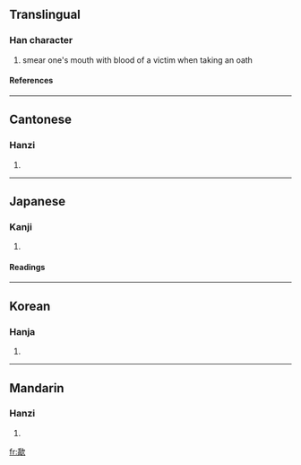 ==Translingual==
===Han character===
{{Han char|rn=76|rad=欠|as=09|sn=13|four=2778<sub>2</sub>|canj=竹X弓人 (HXNO), 一X弓人 (MXNO)}}
# smear one's mouth with blood of a victim when taking an oath
====References====
{{Han ref|kx=0570.050|dkj=16131|dj=0958.080|hdz=32146.010|uh=6B43|ud=27459|bh=DDF7|bd=56823}}

----
==Cantonese==
===Hanzi===
{{yue-hanzi|jyut=|y=saap3}}
# {{defn|Cantonese}}

----
==Japanese==
===Kanji===
{{ja-kanji|grade=|rs=欠09}}
# {{defn|Japanese}} 
====Readings====
{{ja-readings|on=[[そう]] (sō), [[しょう]] (shō), [[こう]] (kō)|kun=[[すする]] (susuru)}}

----
==Korean==
===Hanja===
{{ko-hanja|hangeul=삽|eumhun=|rv=sap|mr=sap|y=sap}}
# {{defn|Korean}}

----
==Mandarin==
===Hanzi===
{{cmn-hanzi|pin=[[shà]] ([[sha4]]), [[xiá]] ([[xia2]])|wg=sha<sup>4</sup>, hsia<sup>2</sup>}}
# {{defn|Mandarin}}

[[fr:歃]]